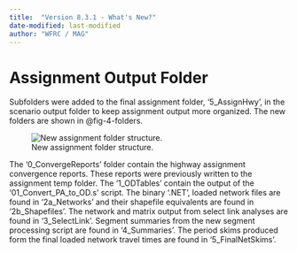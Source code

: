 ```yaml
---
title:  "Version 8.3.1 - What's New?"
date-modified: last-modified
author: "WFRC / MAG"
---
```


# Assignment Output Folder

Subfolders were added to the final assignment folder, '5_AssignHwy', in the scenario output folder to keep assignment output more organized.  The new folders are shown in @fig-4-folders.

![New assignment folder structure.](_pictures/4-folders.png){#fig-4-folders}

The '0_ConvergeReports' folder contain the highway assignment convergence reports.  These reports were previously written to the assignment temp folder.  The '1_ODTables' contain the output of the '01_Convert_PA_to_OD.s' script.  The binary '.NET', loaded network files are found in '2a_Networks' and their shapefile equivalents are found in '2b_Shapefiles'.  The network and matrix output from select link analyses are found in '3_SelectLink'.  Segment summaries from the new segment processing script are found in '4_Summaries'.  The period skims produced form the final loaded network travel times are found in '5_FinalNetSkims'.